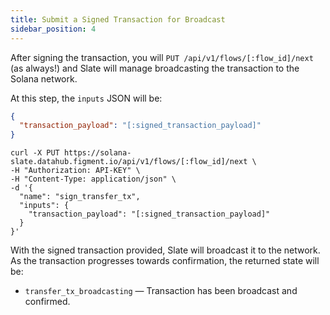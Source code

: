 ```yaml
---
title: Submit a Signed Transaction for Broadcast
sidebar_position: 4
---
```


After signing the transaction, you will `PUT /api/v1/flows/[:flow_id]/next` (as always!) and Slate will manage broadcasting the transaction to the Solana network.

At this step, the `inputs` JSON will be:

```json
{
  "transaction_payload": "[:signed_transaction_payload]"
}
```

```text
curl -X PUT https://solana-slate.datahub.figment.io/api/v1/flows/[:flow_id]/next \
-H "Authorization: API-KEY" \
-H "Content-Type: application/json" \
-d '{
  "name": "sign_transfer_tx",
  "inputs": {
    "transaction_payload": "[:signed_transaction_payload]"
  }
}'
```

With the signed transaction provided, Slate will broadcast it to the network. As the transaction progresses towards confirmation, the returned state will be:

- `transfer_tx_broadcasting` — Transaction has been broadcast and confirmed.
